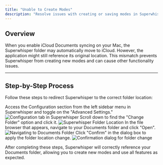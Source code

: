 ```yaml
---
title: "Unable to Create Modes"
description: "Resolve issues with creating or saving modes in Superwhisper."
---
```


## Overview
When you enable iCloud Documents syncing on your Mac, the Superwhisper folder may automatically move to iCloud. However, the application might still reference its original location. This mismatch prevents Superwhisper from creating new modes and can cause other functionality issues.

---
## Step-by-Step Process
Follow these steps to redirect Superwhisper to the correct folder location:

<Steps>
  <Step title="Open the Configuration Tab">
    Access the Configuration section from the left sidebar menu in Superwhisper and toggle on the "Advanced Settings."
      <img style={{ borderRadius: '0.5rem' }} src="/images/common-issues/unable-to-create-mode-001.png" alt="Configuration tab in Superwhisper" />
  </Step>
  
  <Step title="Change Folder Location">
    Scroll down to find the "Change Folder" option and click it.
      <img style={{ borderRadius: '0.5rem' }} src="/images/common-issues/unable-to-create-mode-002.png" alt="Superwhisper Folder Location" />
  </Step>
  
  <Step title="Select Documents Folder">
    In the file browser that appears, navigate to your Documents folder and click "Open".
      <img style={{ borderRadius: '0.5rem' }} src="/images/common-issues/unable-to-create-mode-003.png" alt="Navigating to Documents Folder" />
  </Step>
  
  <Step title="Confirm the Change">
    Click "Confirm" in the dialog box to apply the folder location change.
   <img style={{ borderRadius: '0.5rem' }} src="/images/common-issues/unable-to-create-mode-004.png" alt="Confirmation dialog for folder change" />
  </Step>
</Steps>

After completing these steps, Superwhisper will correctly reference your Documents folder, allowing you to create new modes and use all features as expected.